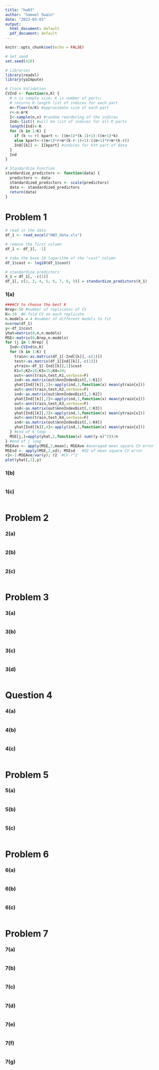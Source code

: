 ```yaml
---
title: "hw03"
author: "Samuel Swain"
date: "2023-03-03"
output:
  html_document: default
  pdf_document: default
---
```


```r
knitr::opts_chunk$set(echo = FALSE)

# Set seed
set.seed(420)
```

```r
# Libraries
library(readxl)
library(yaImpute)

# Cross Validation
CVInd <- function(n,K) { 
  # n is sample size; K is number of parts; 
  # returns K-length list of indices for each part
  m<-floor(n/K) #approximate size of each part
  r<-n-m*K
  I<-sample(n,n) #random reordering of the indices
  Ind<-list() #will be list of indices for all K parts
  length(Ind)<-K
  for (k in 1:K) {
    if (k <= r) kpart <- ((m+1)*(k-1)+1):((m+1)*k)
    else kpart<-((m+1)*r+m*(k-r-1)+1):((m+1)*r+m*(k-r))
    Ind[[k]] <- I[kpart] #indices for kth part of data
  }
  Ind
}

# Standardize Function
standardize_predictors <- function(data) {
  predictors <- data
  standardized_predictors <- scale(predictors)
  data <- standardized_predictors
  return(data)
}
```

# Problem 1
```r
# read in the data
df_1 <- read_excel("HW3_data.xls")

# remove the first column
df_1 <- df_1[, -1]

# take the base-10 logarithm of the "cost" column
df_1$cost <- log10(df_1$cost)

# standardize predictors
X_1 = df_1[, -c(1)]
df_1[, c(2, 3, 4, 5, 6, 7, 8, 9)] = standardize_predictors(X_1)
```

### 1(a)
```r
####CV to choose the best K
Nrep<-50 #number of replicates of CV
K<-10  #K-fold CV on each replicate
n.models = 4 #number of different models to fit
n=nrow(df_1)
y<-df_1$cost
yhat=matrix(0,n,n.models) 
MSE<-matrix(0,Nrep,n.models)
for (j in 1:Nrep) {
  Ind<-CVInd(n,K)
  for (k in 1:K) {
    train<-as.matrix(df_1[-Ind[[k]],-c(1)])
    test<-as.matrix(df_1[Ind[[k]],-c(1)])
    ytrain<-df_1[-Ind[[k]],1]$cost
    K1=5;K2=10;K3=15;K4=20; 
    out<-ann(train,test,K1,verbose=F)
    ind<-as.matrix(out$knnIndexDist[,1:K1])
    yhat[Ind[[k]],1]<-apply(ind,1,function(x) mean(ytrain[x]))
    out<-ann(train,test,K2,verbose=F)
    ind<-as.matrix(out$knnIndexDist[,1:K2])
    yhat[Ind[[k]],2]<-apply(ind,1,function(x) mean(ytrain[x]))
    out<-ann(train,test,K3,verbose=F)
    ind<-as.matrix(out$knnIndexDist[,1:K3])
    yhat[Ind[[k]],3]<-apply(ind,1,function(x) mean(ytrain[x]))
    out<-ann(train,test,K4,verbose=F)
    ind<-as.matrix(out$knnIndexDist[,1:K4])
    yhat[Ind[[k]],4]<-apply(ind,1,function(x) mean(ytrain[x]))
  } #end of k loop
  MSE[j,]=apply(yhat,2,function(x) sum((y-x)^2))/n
} #end of j loop
MSEAve <- apply(MSE,2,mean); MSEAve #averaged mean square CV error
MSEsd <- apply(MSE,2,sd); MSEsd   #SD of mean square CV error
r2<-1-MSEAve/var(y); r2  #CV r^2
plot(yhat[,2],y)
```

### 1(b)
```r

```

### 1(c)
```r

```

# Problem 2

### 2(a)
```r

```

### 2(b)
```r

```

### 2(c)
```r

```

# Problem 3

### 3(a)
```r

```

### 3(b)
```r

```

### 3(c)
```r

```

### 3(d)
```r

```

# Question 4

### 4(a)
```r

```

### 4(b)
```r

```

### 4(c)
```r

```

# Problem 5

### 5(a)
```r

```

### 5(b)
```r

```

### 5(c)
```r

```

# Problem 6

### 6(a)
```r

```

### 6(b)
```r

```

### 6(c)
```r

```

# Problem 7

### 7(a)
```r

```

### 7(b)
```r

```

### 7(c)
```r

```

### 7(d)
```r

```

### 7(e)
```r

```

### 7(f)
```r

```

### 7(g)
```r

```